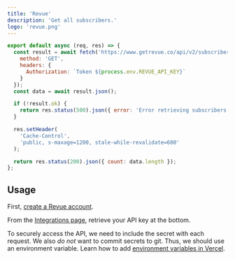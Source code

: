 ```yaml
---
title: 'Revue'
description: 'Get all subscribers.'
logo: 'revue.png'
---
```


```js
export default async (req, res) => {
  const result = await fetch('https://www.getrevue.co/api/v2/subscribers', {
    method: 'GET',
    headers: {
      Authorization: `Token ${process.env.REVUE_API_KEY}`
    }
  });
  const data = await result.json();

  if (!result.ok) {
    return res.status(500).json({ error: 'Error retrieving subscribers' });
  }

  res.setHeader(
    'Cache-Control',
    'public, s-maxage=1200, stale-while-revalidate=600'
  );

  return res.status(200).json({ count: data.length });
};
```

## Usage

<Step number={1} title="Create Revue Account" />

First, [create a Revue account](https://www.getrevue.co).

<Step number={2} title="Find API Key" />

From the [Integrations page](https://www.getrevue.co/app/integrations), retrieve your API key at the bottom.

<Step number={3} title="Add Environment Variables" />

To securely access the API, we need to include the secret with each request.
We also _do not_ want to commit secrets to git. Thus, we should use an environment variable.
Learn how to add [environment variables in Vercel](https://vercel.com/docs/environment-variables).
